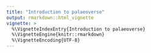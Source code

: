 ```yaml
---
title: "Introduction to palaeoverse"
output: rmarkdown::html_vignette
vignette: >
  %\VignetteIndexEntry{Introduction to palaeoverse}
  %\VignetteEngine{knitr::rmarkdown}
  %\VignetteEncoding{UTF-8}
---
```



